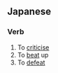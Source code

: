 ==Japanese==
===Verb===
{{ja-verb|h|type=2|rom=yattsukeru}}

# To [[criticise]]
# To [[beat]] up
# To [[defeat]]

{{ja-ichi|やっつけ|やっつけ|yattsuke}}